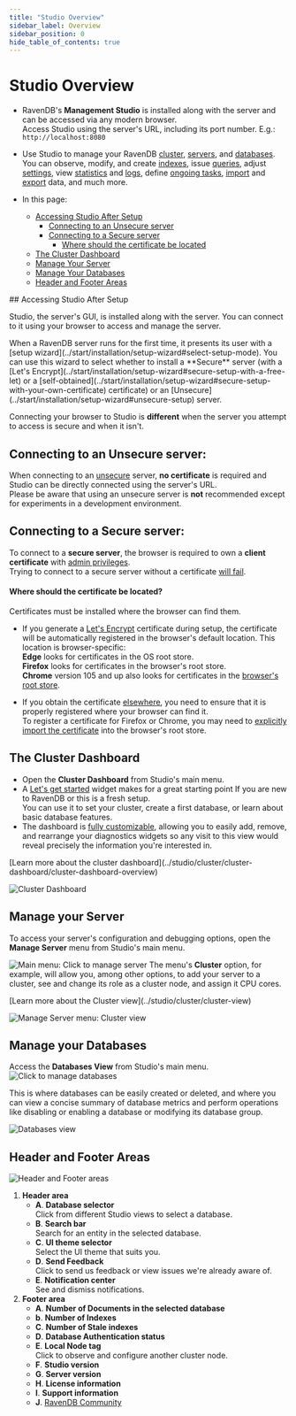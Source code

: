 ```yaml
---
title: "Studio Overview"
sidebar_label: Overview
sidebar_position: 0
hide_table_of_contents: true
---
```



# Studio Overview
<Admonition type="note" title="Note">

* RavenDB's **Management Studio** is installed along with the server and can 
  be accessed via any modern browser.  
  Access Studio using the server's URL, including its port number. E.g.: `http://localhost:8080` 

* Use Studio to manage your RavenDB 
  [cluster](../studio/cluster/cluster-dashboard/cluster-dashboard-overview), 
  [servers](../studio/server/manage-server), 
  and [databases](../studio/database/databases-list-view). 
  You can observe, modify, and create [indexes](../studio/database/indexes/indexes-overview), 
  issue [queries](../studio/database/queries/query-view), 
  adjust [settings](../studio/database/settings/database-settings), 
  view [statistics](../studio/database/stats/ongoing-tasks-stats/overview) 
  and [logs](../studio/server/debug/admin-logs), 
  define [ongoing tasks](../studio/database/tasks/ongoing-tasks/general-info), 
  [import](../studio/database/tasks/import-data/import-data-file) 
  and [export](../studio/database/tasks/export-database) data, 
  and much more.

* In this page:  
   * [Accessing Studio After Setup](../studio/overview#accessing-studio-after-setup)  
      * [Connecting to an Unsecure server](../studio/overview#connecting-to-an-unsecure-server)  
      * [Connecting to a Secure server](../studio/overview#connecting-to-a-secure-server)  
         * [Where should the certificate be located](../studio/overview#where-should-the-certificate-be-located)  
   * [The Cluster Dashboard](../studio/overview#the-cluster-dashboard)  
   * [Manage Your Server](../studio/overview#manage-your-server)  
   * [Manage Your Databases](../studio/overview#manage-your-databases)  
   * [Header and Footer Areas](../studio/overview#header-and-footer-areas)  
</Admonition>
## Accessing Studio After Setup

Studio, the server's GUI, is installed along with the server. You can connect to it 
using your browser to access and manage the server.  

<Admonition type="info" title="Secure and Unsecure servers" id="secure-and-unsecure-servers" href="#secure-and-unsecure-servers">
When a RavenDB server runs for the first time, it presents its user with 
a [setup wizard](../start/installation/setup-wizard#select-setup-mode).  
You can use this wizard to select whether to install a **Secure** server 
(with a [Let's Encrypt](../start/installation/setup-wizard#secure-setup-with-a-free-let) 
or a [self-obtained](../start/installation/setup-wizard#secure-setup-with-your-own-certificate) 
certificate) or an [Unsecure](../start/installation/setup-wizard#unsecure-setup) server.  
</Admonition>

Connecting your browser to Studio is **different** when the server you attempt to access 
is secure and when it isn't.  

## Connecting to an Unsecure server:

When connecting to an [unsecure](../start/installation/setup-wizard#unsecure-setup) 
server, **no certificate** is required and Studio can be directly connected using 
the server's URL.  
<Admonition type="warning" title="Warning">
Please be aware that using an unsecure server is **not** recommended except for 
experiments in a development environment.  
</Admonition>

## Connecting to a Secure server:

To connect to a **secure server**, the browser is required to own a **client certificate** 
with [admin privileges](../server/security/authentication/client-certificate-usage).  
Trying to connect to a secure server without a certificate 
[will fail](../server/security/common-errors-and-faq#authentication-error-occurred-using-edge).  

#### Where should the certificate be located?

Certificates must be installed where the browser can find them.  

* If you generate a [Let's Encrypt](../start/installation/setup-wizard#secure-setup-with-a-free-let) 
  certificate during setup, the certificate will be automatically registered in the browser's default 
  location. This location is browser-specific:  
  **Edge** looks for certificates in the OS root store.  
  **Firefox** looks for certificates in the browser's root store.  
  **Chrome** version 105 and up also looks for certificates in the [browser's root store](https://blog.chromium.org/2022/09/announcing-launch-of-chrome-root-program.html).  

* If you obtain the certificate [elsewhere](../start/installation/setup-wizard#secure-setup-with-your-own-certificate), 
  you need to ensure that it is properly registered where your browser can find it.  
  <Admonition type="note" title="Note">
  To register a certificate for Firefox or Chrome, you may need to 
  [explicitly import the certificate](../server/security/common-errors-and-faq#authentication-error-occurred-using-chrome) 
  into the browser's root store.  
  </Admonition>


## The Cluster Dashboard

* Open the **Cluster Dashboard** from Studio's main menu.  
* A [Let's get started](../studio/cluster/cluster-dashboard/cluster-dashboard-widgets#let) 
  widget makes for a great starting point If you are new to RavenDB or this is a fresh setup.  
  You can use it to set your cluster, create a first database, or learn about basic database features.  
* The dashboard is [fully customizable](../studio/cluster/cluster-dashboard/cluster-dashboard-customize), 
  allowing you to easily add, remove, and rearrange your diagnostics widgets so any visit 
  to this view would reveal precisely the information you're interested in.  

<Admonition type="info" title="Info">
[Learn more about the cluster dashboard](../studio/cluster/cluster-dashboard/cluster-dashboard-overview)  
</Admonition>

![Cluster Dashboard](./assets/overview_cluster-dashboard.png)



## Manage your Server

To access your server's configuration and debugging options, open the **Manage Server** 
menu from Studio's main menu.  

![Main menu: Click to manage server](./assets/overview_click-to-manage-server.png)
The menu's **Cluster** option, for example, will allow you, among other options, 
to add your server to a cluster, see and change its role as a cluster node, and 
assign it CPU cores.  

<Admonition type="info" title="Info">
[Learn more about the Cluster view](../studio/cluster/cluster-view)
</Admonition>

![Manage Server menu: Cluster view](./assets/overview_manage-server_cluster-view.png)



## Manage your Databases

Access the **Databases View** from Studio's main menu.  
![Click to manage databases](./assets/overview_click-to-manage-databases.png)

This is where databases can be easily created or deleted, and where you can 
view a concise summary of database metrics and perform operations like disabling 
or enabling a database or modifying its database group.  

![Databases view](./assets/overview_databases-view.png)



## Header and Footer Areas

![Header and Footer areas](./assets/overview_header-and-footer.png)

1. **Header area**
    * **A**. **Database selector**  
      Click from different Studio views to select a database.  
    * **B**. **Search bar**  
      Search for an entity in the selected database.  
    * **C**. **UI theme selector**  
      Select the UI theme that suits you.  
    * **D**. **Send Feedback**  
      Click to send us feedback or view issues we're already aware of. 
    * **E**. **Notification center**  
      See and dismiss notifications.  
2. **Footer area**
    * **A**. **Number of Documents in the selected database**
    * **b**. **Number of Indexes**
    * **C**. **Number of Stale indexes**
    * **D**. **Database Authentication status**
    * **E**. **Local Node tag**  
      Click to observe and configure another cluster node.  
    * **F**. **Studio version**
    * **G**. **Server version**
    * **H**. **License information**
    * **I**. **Support information**
    * **J**. [RavenDB Community](https://ravendb.net/community)


